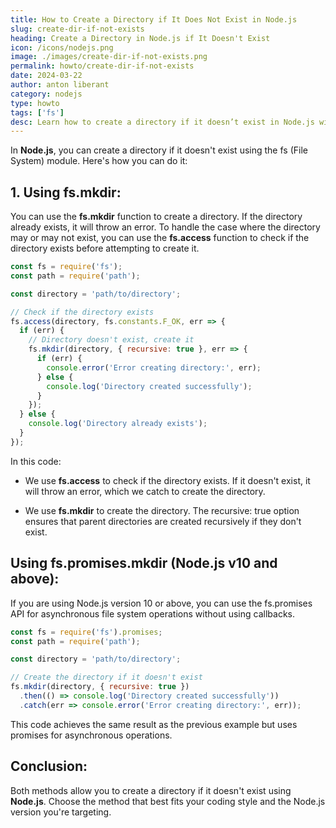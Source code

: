 ```yaml
---
title: How to Create a Directory if It Does Not Exist in Node.js
slug: create-dir-if-not-exists
heading: Create a Directory in Node.js if It Doesn't Exist
icon: /icons/nodejs.png
image: ./images/create-dir-if-not-exists.png
permalink: howto/create-dir-if-not-exists
date: 2024-03-22
author: anton liberant
category: nodejs
type: howto
tags: ['fs']
desc: Learn how to create a directory if it doesn’t exist in Node.js with clear, step-by-step instructions for efficient directory handling in your applications.
---
```


In **Node.js**, you can create a directory if it doesn't exist using the fs (File System) module.
Here's how you can do it:

## 1. Using fs.mkdir:

You can use the **fs.mkdir** function to create a directory. If the directory already exists, it
will throw an error. To handle the case where the directory may or may not exist, you can use the
**fs.access** function to check if the directory exists before attempting to create it.

```js
const fs = require('fs');
const path = require('path');

const directory = 'path/to/directory';

// Check if the directory exists
fs.access(directory, fs.constants.F_OK, err => {
  if (err) {
    // Directory doesn't exist, create it
    fs.mkdir(directory, { recursive: true }, err => {
      if (err) {
        console.error('Error creating directory:', err);
      } else {
        console.log('Directory created successfully');
      }
    });
  } else {
    console.log('Directory already exists');
  }
});
```

In this code:

- We use **fs.access** to check if the directory exists. If it doesn't exist, it will throw an
  error, which we catch to create the directory.

- We use **fs.mkdir** to create the directory. The recursive: true option ensures that parent
  directories are created recursively if they don't exist.

## Using fs.promises.mkdir (Node.js v10 and above):

If you are using Node.js version 10 or above, you can use the fs.promises API for asynchronous file
system operations without using callbacks.

```js
const fs = require('fs').promises;
const path = require('path');

const directory = 'path/to/directory';

// Create the directory if it doesn't exist
fs.mkdir(directory, { recursive: true })
  .then(() => console.log('Directory created successfully'))
  .catch(err => console.error('Error creating directory:', err));
```

This code achieves the same result as the previous example but uses promises for asynchronous
operations.

## Conclusion:

Both methods allow you to create a directory if it doesn't exist using **Node.js**. Choose the
method that best fits your coding style and the Node.js version you're targeting.
